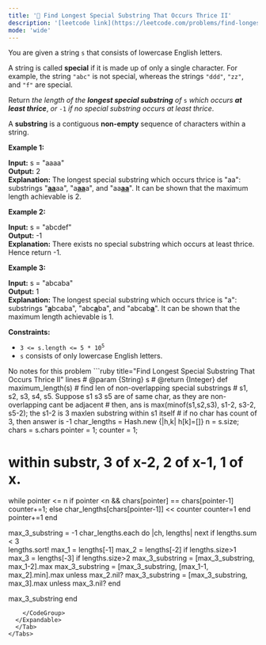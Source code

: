```yaml
---
title: '🧀 Find Longest Special Substring That Occurs Thrice II'
description: '[leetcode link](https://leetcode.com/problems/find-longest-special-substring-that-occurs-thrice-ii/description/)'
mode: 'wide'
---
```

<Tabs>
  <Tab title="Question" icon="circle-question" iconType="regular">
    <Card>
      <p>You are given a string <code>s</code> that consists of lowercase English letters.</p>  <p>A string is called <strong>special</strong> if it is made up of only a single character. For example, the string <code>&quot;abc&quot;</code> is not special, whereas the strings <code>&quot;ddd&quot;</code>, <code>&quot;zz&quot;</code>, and <code>&quot;f&quot;</code> are special.</p>  <p>Return <em>the length of the <strong>longest special substring</strong> of </em><code>s</code> <em>which occurs <strong>at least thrice</strong></em>, <em>or </em><code>-1</code><em> if no special substring occurs at least thrice</em>.</p>  <p>A <strong>substring</strong> is a contiguous <strong>non-empty</strong> sequence of characters within a string.</p>   <p><strong class="example">Example 1:</strong></p>   <strong>Input:</strong> s = &quot;aaaa&quot; <br/> <strong>Output:</strong> 2 <br/> <strong>Explanation:</strong> The longest special substring which occurs thrice is &quot;aa&quot;: substrings &quot;<u><strong>aa</strong></u>aa&quot;, &quot;a<u><strong>aa</strong></u>a&quot;, and &quot;aa<u><strong>aa</strong></u>&quot;. It can be shown that the maximum length achievable is 2.   <p><strong class="example">Example 2:</strong></p>   <strong>Input:</strong> s = &quot;abcdef&quot; <br/> <strong>Output:</strong> -1 <br/> <strong>Explanation:</strong> There exists no special substring which occurs at least thrice. Hence return -1.   <p><strong class="example">Example 3:</strong></p>   <strong>Input:</strong> s = &quot;abcaba&quot; <br/> <strong>Output:</strong> 1 <br/> <strong>Explanation:</strong> The longest special substring which occurs thrice is &quot;a&quot;: substrings &quot;<u><strong>a</strong></u>bcaba&quot;, &quot;abc<u><strong>a</strong></u>ba&quot;, and &quot;abcab<u><strong>a</strong></u>&quot;. It can be shown that the maximum length achievable is 1.    <p><strong>Constraints:</strong></p>  <ul>  <li><code>3 &lt;= s.length &lt;= 5 * 10<sup>5</sup></code></li>  <li><code>s</code> consists of only lowercase English letters.</li> </ul> 
    </Card>
  </Tab>
  <Tab title="Solution" icon="lightbulb" iconType="regular" >
    <Card>
      No notes for this problem
    </Card>
  <Expandable title="code">
    <CodeGroup dropdown>
```ruby title="Find Longest Special Substring That Occurs Thrice II" lines
# @param {String} s
# @return {Integer}
def maximum_length(s)
  # find len of non-overlapping special substrings
  # s1, s2, s3, s4, s5. Suppose s1 s3 s5 are of same char, as they are non-overlapping cant be adjacent
  # then, ans is max(minof(s1,s2,s3), s1-2, s3-2, s5-2); the s1-2 is 3 maxlen substring within s1 itself
  # if no char has count of 3, then answer is -1
  char_lengths = Hash.new {|h,k| h[k]=[]}
  n = s.size; chars = s.chars
  pointer = 1; counter = 1;

  # within substr, 3 of x-2, 2 of x-1, 1 of x.
  while pointer <= n
    if pointer <n && chars[pointer] == chars[pointer-1]
      counter+=1;
    else
      char_lengths[chars[pointer-1]] << counter
      counter=1
    end
    pointer+=1
  end

  max_3_substring = -1
  char_lengths.each do |ch, lengths|
    next if lengths.sum < 3    
    lengths.sort!
    max_1 = lengths[-1]
    max_2 = lengths[-2] if lengths.size>1 
    max_3 = lengths[-3] if lengths.size>2
    max_3_substring = [max_3_substring, max_1-2].max
    max_3_substring = [max_3_substring, [max_1-1, max_2].min].max unless max_2.nil?
    max_3_substring = [max_3_substring, max_3].max unless max_3.nil?
  end

  max_3_substring
end
```
    </CodeGroup>
  </Expandable>
  </Tab>
</Tabs>